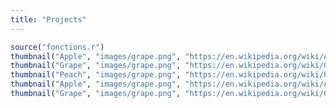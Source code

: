 ```yaml
---
title: "Projects"
---
```



```r
source("fonctions.r")
thumbnail("Apple", "images/grape.png", "https://en.wikipedia.org/wiki/Apple")
thumbnail("Grape", "images/grape.png", "https://en.wikipedia.org/wiki/Grape")
thumbnail("Peach", "images/grape.png", "https://en.wikipedia.org/wiki/Peach")
thumbnail("Apple", "images/grape.png", "https://en.wikipedia.org/wiki/Apple")
thumbnail("Grape", "images/grape.png", "https://en.wikipedia.org/wiki/Grape")
```